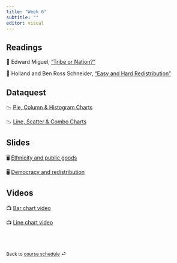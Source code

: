 ```yaml
---
title: "Week 6"
subtitle: ""
editor: visual
---
```


## Readings

📖 Edward Miguel, ["Tribe or
Nation?"](http://www.jstor.org/stable/25054263)

📖 Holland and Ben Ross Schneider, ["Easy and Hard
Redistribution"](https://doi-org.proxygw.wrlc.org/10.1017/S1537592717002122)

## Dataquest

📉 [Pie, Column & Histogram
Charts](https://app.dataquest.io/c/131/m/669/pie%2C-column%2C-and-histogram-charts/1/introduction)

📉 [Line, Scatter & Combo
Charts](https://app.dataquest.io/c/131/m/670/line%2C-scatter%2C-and-combo-charts/1/introduction)

## Slides

🖥️ [Ethnicity and public goods](/slides/lecture-6.1.html)

🖥️ [Democracy and redistribution](/slides/lecture-6.2.html)

## Videos

📺 [Bar chart video](https://www.youtube.com/watch?v=G9vKgrtDZ-w&t=19s)

📺 [Line chart video](https://www.youtube.com/watch?v=YOpwcihO-iY&t=65s)

<br><br>

::: {style="font-size: 0.875em;"}
Back to [course schedule](/ "Course schedule") ⏎
:::
